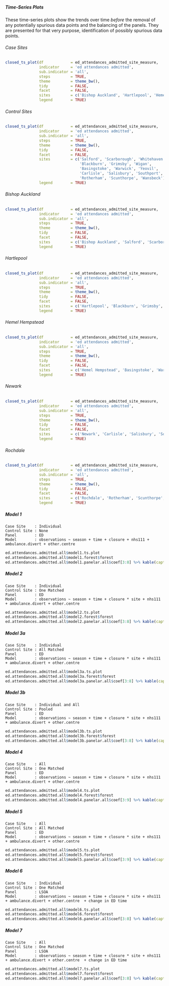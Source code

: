 ##### Time-Series Plots

These time-series plots show the trends over time *before* the removal of any potentially spurious data points and the balancing of the panels.  They are presented for that very purpose, identification of possibly spurious data points.

###### Case Sites

```r
closed_ts_plot(df            = ed_attendances_admitted_site_measure,
               indicator     = 'ed attendances admitted',
               sub.indicator = 'all',
               steps         = TRUE,
               theme         = theme_bw(),
               tidy          = FALSE,
               facet         = FALSE,
               sites         = c('Bishop Auckland', 'Hartlepool', 'Hemel Hempstead', 'Newark', 'Rochdale'),
               legend        = TRUE)
```

###### Control Sites

```r
closed_ts_plot(df            = ed_attendances_admitted_site_measure,
               indicator     = 'ed attendances admitted',
               sub.indicator = 'all',
               steps         = TRUE,
               theme         = theme_bw(),
               tidy          = FALSE,
               facet         = FALSE,
               sites         = c('Salford', 'Scarborough', 'Whitehaven',
                                 'Blackburn', 'Grimsby', 'Wigan',
                                 'Basingstoke', 'Warwick', 'Yeovil',
                                 'Carlisle', 'Salisbury', 'Southport',
                                 'Rotherham', 'Scunthorpe', 'Wansbeck'),
               legend        = TRUE)
```

###### Bishop Auckland

```r
closed_ts_plot(df            = ed_attendances_admitted_site_measure,
               indicator     = 'ed attendances admitted',
               sub.indicator = 'all',
               steps         = TRUE,
               theme         = theme_bw(),
               tidy          = FALSE,
               facet         = FALSE,
               sites         = c('Bishop Auckland', 'Salford', 'Scarborough', 'Whitehaven'),
               legend        = TRUE)
```

###### Hartlepool

```r
closed_ts_plot(df            = ed_attendances_admitted_site_measure,
               indicator     = 'ed attendances admitted',
               sub.indicator = 'all',
               steps         = TRUE,
               theme         = theme_bw(),
               tidy          = FALSE,
               facet         = FALSE,
               sites         = c('Hartlepool', 'Blackburn', 'Grimsby', 'Wigan'),
               legend        = TRUE)
```

###### Hemel Hempstead

```r
closed_ts_plot(df            = ed_attendances_admitted_site_measure,
               indicator     = 'ed attendances admitted',
               sub.indicator = 'all',
               steps         = TRUE,
               theme         = theme_bw(),
               tidy          = FALSE,
               facet         = FALSE,
               sites         = c('Hemel Hempstead', 'Basingstoke', 'Warwick', 'Yeovil'),
               legend        = TRUE)
```

###### Newark

```r
closed_ts_plot(df            = ed_attendances_admitted_site_measure,
               indicator     = 'ed attendances admitted',
               sub.indicator = 'all',
               steps         = TRUE,
               theme         = theme_bw(),
               tidy          = FALSE,
               facet         = FALSE,
               sites         = c('Newark', 'Carlisle', 'Salisbury', 'Southport'),
               legend        = TRUE)
```

###### Rochdale

```r
closed_ts_plot(df            = ed_attendances_admitted_site_measure,
               indicator     = 'ed attendances admitted',
               sub.indicator = 'all',
               steps         = TRUE,
               theme         = theme_bw(),
               tidy          = FALSE,
               facet         = FALSE,
               sites         = c('Rochdale', 'Rotherham', 'Scunthorpe', 'Wansbeck'),
               legend        = TRUE)
```

##### Model 1
`Case Site    : Individual`\
`Control Site : None`\
`Panel        : ED`\
`Model        : observations ~ season + time + closure + nhs111 + ambulance.divert + other.centre `\

```r
ed.attendances.admitted.all$model1.ts.plot
ed.attendances.admitted.all$model1.forest$forest
ed.attendances.admitted.all$model1.panelar.all$coef[3:8] %>% kable(caption = ed.attendances.admitted.all$model1.panelar.all$caption)
```

##### Model 2

`Case Site    : Individual`\
`Control Site : One Matched`\
`Panel        : ED`\
`Model        : observations ~ season + time + closure * site + nhs111 + ambulance.divert + other.centre `\

```r
ed.attendances.admitted.all$model2.ts.plot
ed.attendances.admitted.all$model2.forest$forest
ed.attendances.admitted.all$model2.panelar.all$coef[3:8] %>% kable(caption = ed.attendances.admitted.all$model2.panelar.all$caption)
```

##### Model 3a

`Case Site    : Individual`\
`Control Site : All Matched`\
`Panel        : ED`\
`Model        : observations ~ season + time + closure * site + nhs111 + ambulance.divert + other.centre `\

```r
ed.attendances.admitted.all$model3a.ts.plot
ed.attendances.admitted.all$model3a.forest$forest
ed.attendances.admitted.all$model3a.panelar.all$coef[3:8] %>% kable(caption = ed.attendances.admitted.all$model3a.panelar.all$caption)
```

##### Model 3b

`Case Site    : Individual and All`\
`Control Site : Pooled`\
`Panel        : ED`\
`Model        : observations ~ season + time + closure * site + nhs111 + ambulance.divert + other.centre`\

```r
ed.attendances.admitted.all$model3b.ts.plot
ed.attendances.admitted.all$model3b.forest$forest
ed.attendances.admitted.all$model3b.panelar.all$coef[3:8] %>% kable(caption = ed.attendances.admitted.all$model3b.panelar.all$caption)
```

##### Model 4

`Case Site    : All`\
`Control Site : One Matched`\
`Panel        : ED`\
`Model        : observations ~ season + time + closure * site + nhs111 + ambulance.divert + other.centre `\

```r
ed.attendances.admitted.all$model4.ts.plot
ed.attendances.admitted.all$model4.forest$forest
ed.attendances.admitted.all$model4.panelar.all$coef[3:9] %>% kable(caption = ed.attendances.admitted.all$model4.panelar.all$caption)
```

##### Model 5

`Case Site    : All`\
`Control Site : All Matched`\
`Panel        : ED`\
`Model        : observations ~ season + time + closure * site + nhs111 + ambulance.divert + other.centre `\


```r
ed.attendances.admitted.all$model5.ts.plot
ed.attendances.admitted.all$model5.forest$forest
ed.attendances.admitted.all$model5.panelar.all$coef[3:9] %>% kable(caption = ed.attendances.admitted.all$model5.panelar.all$caption)
```

##### Model 6

`Case Site    : Individual`\
`Control Site : One Matched`\
`Panel        : LSOA`\
`Model        : observations ~ season + time + closure * site + nhs111 + ambulance.divert + other.centre  + change in ED time`\

```r
ed.attendances.admitted.all$model6.ts.plot
ed.attendances.admitted.all$model6.forest$forest
ed.attendances.admitted.all$model6.panelar.all$coef[3:8] %>% kable(caption = ed.attendances.admitted.all$model6.panelar.all$caption)
```

##### Model 7

`Case Site    : All`\
`Control Site : One Matched`\
`Panel        : LSOA`\
`Model        : observations ~ season + time + closure * site + nhs111 + ambulance.divert + other.centre  + change in ED time`\

```r
ed.attendances.admitted.all$model7.ts.plot
ed.attendances.admitted.all$model7.forest$forest
ed.attendances.admitted.all$model7.panelar.all$coef[3:8] %>% kable(caption = ed.attendances.admitted.all$model7.panelar.all$caption)
```
